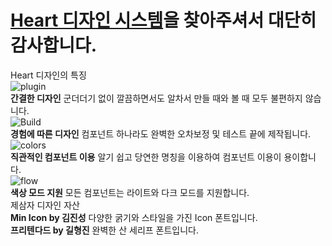 


<Meta title="HDS/Introduction" />

<style>
  {`
    *, html {
      font-family: var(--font-sans-serif) !important;
    }

    .subheading {
      --mediumdark: '#999999';
      font-weight: 700;
      font-size: 13px;
      color: #999;
      letter-spacing: 2px;
      line-height: 24px;
      text-transform: uppercase;
      margin-bottom: 12px;
      margin-top: 40px;
    }

    .link-list {
      display: grid;
      grid-template-columns: 1fr;
      grid-template-rows: 1fr 1fr;
      row-gap: 10px;
    }

    @media (min-width: 620px) {
      .link-list {
        row-gap: 20px;
        column-gap: 20px;
        grid-template-columns: 1fr 1fr;
      }
    }

    @media all and (-ms-high-contrast:none) {
    .link-list {
        display: -ms-grid;
        -ms-grid-columns: 1fr 1fr;
        -ms-grid-rows: 1fr 1fr;
      }
    }

    .link-item {
      display: block;
      padding: 20px;
      border: 1px solid #00000010;
      border-radius: 5px;
      transition: background 150ms ease-out, border 150ms ease-out, transform 150ms ease-out;
      color: #333333;
      display: flex;
      align-items: flex-start;
    }

    .link-item:hover {
      border-color: #1EA7FD50;
      transform: translate3d(0, -3px, 0);
      box-shadow: rgba(0, 0, 0, 0.08) 0 3px 10px 0;
    }

    .link-item:active {
      border-color: #1EA7FD;
      transform: translate3d(0, 0, 0);
    }

    .link-item strong {
      font-weight: 700;
      display: block;
      margin-bottom: 2px;
    }

    .link-item-img-wrapper {
      height: 40px;
      width: 40px;
      margin-right: 15px;
      flex: none;
    }

    .link-item span,
    .link-item p {
      margin: 0;
      font-size: 14px;
      line-height: 20px;
    }

    .tip {
      display: inline-block;
      border-radius: 1em;
      font-size: 11px;
      line-height: 12px;
      font-weight: 700;
      background: #E7FDD8;
      color: #66BF3C;
      padding: 4px 12px;
      margin-right: 10px;
      vertical-align: top;
    }

    .tip-wrapper {
      font-size: 13px;
      line-height: 20px;
      margin-top: 40px;
      margin-bottom: 40px;
    }

    .tip-wrapper code {
      font-size: 12px;
      display: inline-block;
    }
  `}
</style>

# [**Heart 디자인 시스템**](https://github.com/bampudding)을 찾아주셔서 대단히 감사합니다.

<div className="subheading">Heart 디자인의 특징</div>

<div className="link-list">
  <div className="link-item">
    <div className="link-item-img-wrapper">
      <Image src={Plugin} alt="plugin" />
    </div>
    <span>
      <strong>간결한 디자인</strong>
      군더더기 없이 깔끔하면서도 알차서 만들 때와 볼 때 모두 불편하지 않습니다.
    </span>
  </div>
  <div className="link-item">
    <div className="link-item-img-wrapper">
      <Image src={StackAlt} alt="Build" />
    </div>
    <span>
      <strong>경험에 따른 디자인</strong>
      컴포넌트 하나라도 완벽한 오차보정 및 테스트 끝에 제작됩니다.
    </span>
  </div>
  <div className="link-item">
    <div className="link-item-img-wrapper">
      <Image src={Colors} alt="colors" />
    </div>
    <span>
      <strong>직관적인 컴포넌트 이용</strong>
      알기 쉽고 당연한 명칭을 이용하여 컴포넌트 이용이 용이합니다.
    </span>
  </div>
  <div className="link-item">
    <div className="link-item-img-wrapper">
      <Image src={Flow} alt="flow" />
    </div>
    <span>
      <strong>색상 모드 지원</strong>
      모든 컴포넌트는 라이트와 다크 모드를 지원합니다.
    </span>
  </div>
</div>


<div className="subheading">제삼자 디자인 자산</div>

<div className="link-list">
  <div className="link-item">
    <span>
      <strong>Min Icon by 김진성</strong>
      다양한 굵기와 스타일을 가진 Icon 폰트입니다.
    </span>
  </div>
  <div className="link-item">
    <span>
      <strong>프리텐다드 by 길형진</strong>
      완벽한 산 세리프 폰트입니다.
    </span>
  </div>
</div>